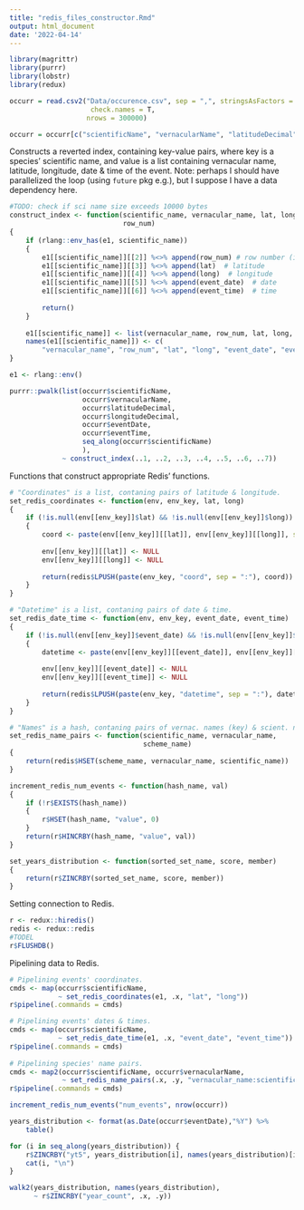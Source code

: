 ```yaml
---
title: "redis_files_constructor.Rmd"
output: html_document
date: '2022-04-14'
---
```


```r
library(magrittr)
library(purrr)
library(lobstr)
library(redux)
```


```r
occurr = read.csv2("Data/occurence.csv", sep = ",", stringsAsFactors = F, 
                    check.names = T,
                   nrows = 300000)

occurr = occurr[c("scientificName", "vernacularName", "latitudeDecimal", "longitudeDecimal", "eventDate", "eventTime")]
```


Constructs a reverted index, containing key-value pairs, where key is a species' 
scientific name, and value is a list containing vernacular name, latitude, longitude, 
date & time of the event.
Note: perhaps I should have parallelized the loop (using `future` pkg e.g.), but I
suppose I have a data dependency here.
```r
#TODO: check if sci name size exceeds 10000 bytes
construct_index <- function(scientific_name, vernacular_name, lat, long, event_date, event_time, 
                            row_num) 
{
    if (rlang::env_has(e1, scientific_name)) 
    {
        e1[[scientific_name]][[2]] %<>% append(row_num) # row number (index itself)
        e1[[scientific_name]][[3]] %<>% append(lat)  # latitude      
        e1[[scientific_name]][[4]] %<>% append(long)  # longitude
        e1[[scientific_name]][[5]] %<>% append(event_date)  # date
        e1[[scientific_name]][[6]] %<>% append(event_time)  # time
        
        return()
    }
    
    e1[[scientific_name]] <- list(vernacular_name, row_num, lat, long, event_date, event_time)
    names(e1[[scientific_name]]) <- c(
        "vernacular_name", "row_num", "lat", "long", "event_date", "event_time")
}

e1 <- rlang::env()

purrr::pwalk(list(occurr$scientificName, 
                  occurr$vernacularName, 
                  occurr$latitudeDecimal, 
                  occurr$longitudeDecimal,
                  occurr$eventDate, 
                  occurr$eventTime, 
                  seq_along(occurr$scientificName)
                  ),
             ~ construct_index(..1, ..2, ..3, ..4, ..5, ..6, ..7))
```


Functions that construct appropriate Redis' functions.
```r
# "Coordinates" is a list, contaning pairs of latitude & longitude.
set_redis_coordinates <- function(env, env_key, lat, long)
{
    if (!is.null(env[[env_key]]$lat) && !is.null(env[[env_key]]$long))
    {
        coord <- paste(env[[env_key]][[lat]], env[[env_key]][[long]], sep = ",")
        
        env[[env_key]][[lat]] <- NULL
        env[[env_key]][[long]] <- NULL
        
        return(redis$LPUSH(paste(env_key, "coord", sep = ":"), coord))
    }
}

# "Datetime" is a list, contaning pairs of date & time.
set_redis_date_time <- function(env, env_key, event_date, event_time)
{
    if (!is.null(env[[env_key]]$event_date) && !is.null(env[[env_key]]$event_time))
    {
        datetime <- paste(env[[env_key]][[event_date]], env[[env_key]][[event_time]], sep = ",")
        
        env[[env_key]][[event_date]] <- NULL
        env[[env_key]][[event_time]] <- NULL
        
        return(redis$LPUSH(paste(env_key, "datetime", sep = ":"), datetime))
    }
}

# "Names" is a hash, contaning pairs of vernac. names (key) & scient. names (value).
set_redis_name_pairs <- function(scientific_name, vernacular_name,
                                 scheme_name)
{
    return(redis$HSET(scheme_name, vernacular_name, scientific_name))
}

increment_redis_num_events <- function(hash_name, val)
{
    if (!r$EXISTS(hash_name))
    {
        r$HSET(hash_name, "value", 0)
    }
    return(r$HINCRBY(hash_name, "value", val))
}

set_years_distribution <- function(sorted_set_name, score, member)
{
    return(r$ZINCRBY(sorted_set_name, score, member))
}
```

Setting connection to Redis.
```r
r <- redux::hiredis()
redis <- redux::redis
#TODEL
r$FLUSHDB()
```

Pipelining data to Redis.
```r
# Pipelining events' coordinates.
cmds <- map(occurr$scientificName, 
            ~ set_redis_coordinates(e1, .x, "lat", "long"))
r$pipeline(.commands = cmds)

# Pipelining events' dates & times.
cmds <- map(occurr$scientificName,
            ~ set_redis_date_time(e1, .x, "event_date", "event_time"))
r$pipeline(.commands = cmds)
 
# Pipelining species' name pairs.
cmds <- map2(occurr$scientificName, occurr$vernacularName,
             ~ set_redis_name_pairs(.x, .y, "vernacular_name:scientific_name"))
r$pipeline(.commands = cmds)

increment_redis_num_events("num_events", nrow(occurr))

years_distribution <- format(as.Date(occurr$eventDate),"%Y") %>% 
    table()

for (i in seq_along(years_distribution)) {
    r$ZINCRBY("yt5", years_distribution[i], names(years_distribution)[i])
    cat(i, "\n")
}

walk2(years_distribution, names(years_distribution),
      ~ r$ZINCRBY("year_count", .x, .y))
```


